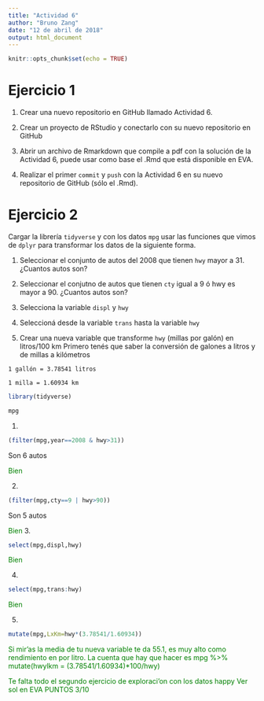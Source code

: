 ```yaml
---
title: "Actividad 6"
author: "Bruno Zang"
date: "12 de abril de 2018"
output: html_document
---
```


```r
knitr::opts_chunk$set(echo = TRUE)
```

# Ejercicio 1

1. Crear una  nuevo repositorio en GitHub llamado Actividad 6.

2. Crear un proyecto de RStudio y conectarlo con su nuevo repositorio en GitHub

3. Abrir un archivo de Rmarkdown que compile a pdf con la solución de la Actividad 6, puede usar como base el .Rmd que está disponible en EVA. 

4. Realizar el primer `commit` y `push` con la Actividad 6 en su nuevo repositorio de GitHub (sólo el .Rmd).


# Ejercicio 2

Cargar la librería `tidyverse` y con los datos `mpg` usar las funciones que vimos de `dplyr` para  transformar los datos de la siguiente forma. 

1. Seleccionar el conjunto de autos del 2008 que tienen `hwy` mayor a 31. ¿Cuantos autos son?

2. Seleccionar el conjutno de autos que tienen `cty` igual a 9 ó hwy es mayor a 90. ¿Cuantos autos son? 

3. Selecciona la variable `displ` y `hwy`

4. Seleccioná desde la variable `trans` hasta la variable `hwy`

5. Crear una nueva variable que transforme  `hwy` (millas por galón) en litros/100 km 
Primero tenés que saber la conversión de galones a litros y de millas a kilómetros

`1 gallón = 3.78541 litros`

`1 milla = 1.60934 km`


```r
library(tidyverse)

mpg

```


1.
```r
(filter(mpg,year==2008 & hwy>31))
```
Son 6 autos

<span style="color:green">
Bien
</span>

2.
```r
(filter(mpg,cty==9 | hwy>90))
```
Son 5 autos


<span style="color:green">
Bien
</span>
3.
```r
select(mpg,displ,hwy)
```

<span style="color:green">
Bien
</span>

4.
```r
select(mpg,trans:hwy)
```

<span style="color:green">
Bien
</span>


5.
```r
mutate(mpg,LxKm=hwy*(3.78541/1.60934))
```


<span style="color:green">
Si mir'as la media de tu nueva variable te da 55.1, es muy alto como rendimiento en  por litro. La cuenta que hay que hacer es
mpg %>% mutate(hwylkm = (3.78541/1.60934)*100/hwy)
</span>


<span style="color:green">
Te falta todo el segundo ejercicio de exploraci'on con los datos happy
Ver sol en EVA
PUNTOS 3/10
</span>




